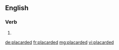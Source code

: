 ==English==

===Verb===
{{head|en}}

# {{en-past of|placard}}

[[de:placarded]]
[[fr:placarded]]
[[mg:placarded]]
[[vi:placarded]]